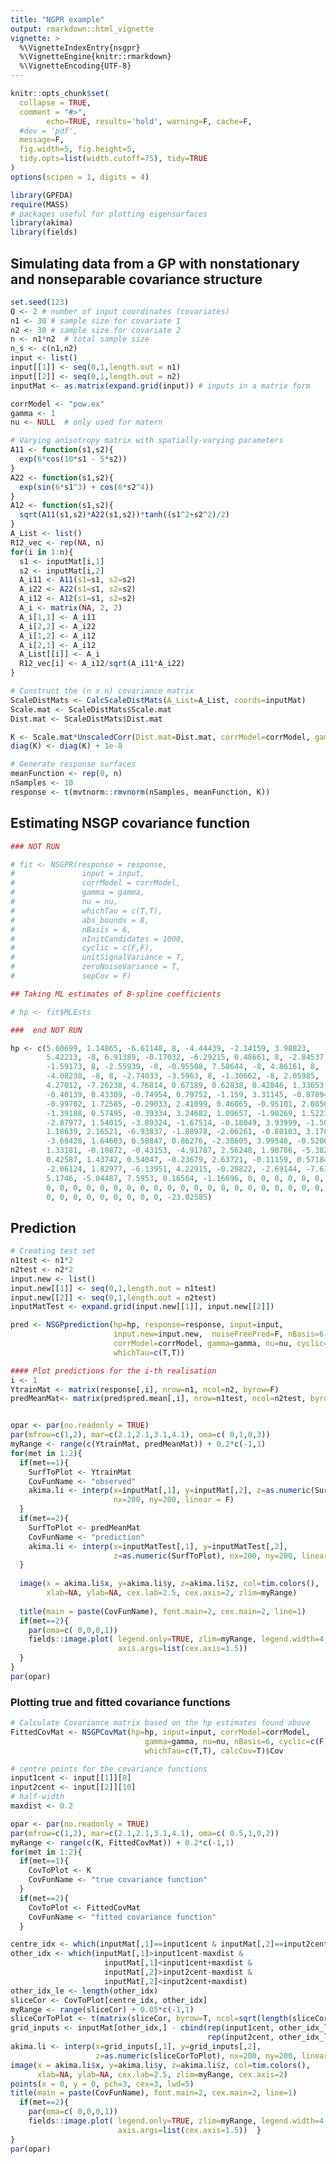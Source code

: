```yaml
---
title: "NGPR example"
output: rmarkdown::html_vignette
vignette: >
  %\VignetteIndexEntry{nsgpr}
  %\VignetteEngine{knitr::rmarkdown}
  %\VignetteEncoding{UTF-8}
---
```


```r
knitr::opts_chunk$set(
  collapse = TRUE,
  comment = "#>",
        echo=TRUE, results='hold', warning=F, cache=F, 
  #dev = 'pdf', 
  message=F, 
  fig.width=5, fig.height=5,
  tidy.opts=list(width.cutoff=75), tidy=TRUE
)
options(scipen = 1, digits = 4)
```

```r
library(GPFDA)
require(MASS)
# packages useful for plotting eigensurfaces
library(akima)
library(fields)
```


## Simulating data from a GP with nonstationary and nonseparable covariance structure

```r
set.seed(123)
Q <- 2 # number of input coordinates (covariates)
n1 <- 30 # sample size for covariate 1
n2 <- 30 # sample size for covariate 2
n <- n1*n2  # total sample size
n_s <- c(n1,n2)
input <- list()
input[[1]] <- seq(0,1,length.out = n1)
input[[2]] <- seq(0,1,length.out = n2)
inputMat <- as.matrix(expand.grid(input)) # inputs in a matrix form

corrModel <- "pow.ex"
gamma <- 1
nu <- NULL  # only used for matern

# Varying anisotropy matrix with spatially-varying parameters
A11 <- function(s1,s2){
  exp(6*cos(10*s1 - 5*s2))
}
A22 <- function(s1,s2){
  exp(sin(6*s1^3) + cos(6*s2^4))
}
A12 <- function(s1,s2){
  sqrt(A11(s1,s2)*A22(s1,s2))*tanh((s1^2+s2^2)/2)
}
A_List <- list()
R12_vec <- rep(NA, n)
for(i in 1:n){
  s1 <- inputMat[i,1]
  s2 <- inputMat[i,2]
  A_i11 <- A11(s1=s1, s2=s2)
  A_i22 <- A22(s1=s1, s2=s2)
  A_i12 <- A12(s1=s1, s2=s2)
  A_i <- matrix(NA, 2, 2)
  A_i[1,1] <- A_i11
  A_i[2,2] <- A_i22
  A_i[1,2] <- A_i12
  A_i[2,1] <- A_i12
  A_List[[i]] <- A_i
  R12_vec[i] <- A_i12/sqrt(A_i11*A_i22)
}

# Construct the (n x n) covariance matrix
ScaleDistMats <- CalcScaleDistMats(A_List=A_List, coords=inputMat)
Scale.mat <- ScaleDistMats$Scale.mat
Dist.mat <- ScaleDistMats$Dist.mat

K <- Scale.mat*UnscaledCorr(Dist.mat=Dist.mat, corrModel=corrModel, gamma=gamma, nu=nu)
diag(K) <- diag(K) + 1e-8

# Generate response surfaces
meanFunction <- rep(0, n)
nSamples <- 10
response <- t(mvtnorm::rmvnorm(nSamples, meanFunction, K))
```

## Estimating NSGP covariance function 

```r
### NOT RUN

# fit <- NSGPR(response = response,
#               input = input,
#               corrModel = corrModel,
#               gamma = gamma,
#               nu = nu,
#               whichTau = c(T,T),
#               abs_bounds = 8,
#               nBasis = 6,
#               nInitCandidates = 1000,
#               cyclic = c(F,F),
#               unitSignalVariance = T,
#               zeroNoiseVariance = T,
#               sepCov = F)

## Taking ML estimates of B-spline coefficients

# hp <- fit$MLEsts

###  end NOT RUN

hp <- c(5.60699, 1.14865, -6.61148, 8, -4.44439, -2.14159, 3.98823, 
        5.42213, -8, 6.91389, -0.17032, -6.29215, 0.48661, 8, -2.84537, 
        -1.59173, 8, -2.55939, -8, -0.95508, 7.58644, -8, 4.86161, 8, 
        -4.08238, -8, 8, -2.74033, -3.5963, 8, -1.30662, -8, 2.05985, 
        4.27012, -7.26238, 4.76814, 0.67189, 0.62838, 0.42846, 1.33653, 
        -0.40139, 0.43309, -0.74954, 0.79752, -1.159, 3.31145, -0.87894, 
        -0.99702, 1.72585, -0.29033, 2.41099, 0.46065, -0.95101, 2.0856, 
        -1.39188, 0.57495, -0.39334, 3.24682, 1.09657, -1.90269, 1.5223, 
        -2.87977, 1.54015, -3.89324, -1.67514, -0.18049, 3.93999, -1.50017, 
        1.18639, 2.16521, -6.93837, -1.88978, -2.06261, -0.80103, 3.17891, 
        -3.68428, 1.64603, 0.58847, 0.86276, -2.38605, 3.99548, -0.52069, 
        1.33181, -0.10872, -0.43153, -4.91787, 2.56248, 1.90786, -5.382, 
        0.42587, 1.43742, 0.54047, -0.23679, 2.63721, -0.11159, 0.57184, 
        -2.06124, 1.82977, -6.13951, 4.22915, -0.29822, -2.69144, -7.61238, 
        5.1746, -5.04487, 7.5953, 0.16564, -1.16696, 0, 0, 0, 0, 0, 0, 
        0, 0, 0, 0, 0, 0, 0, 0, 0, 0, 0, 0, 0, 0, 0, 0, 0, 0, 0, 0, 0, 
        0, 0, 0, 0, 0, 0, 0, 0, 0, -23.02585)
```


## Prediction

```r
# Creating test set
n1test <- n1*2
n2test <- n2*2
input.new <- list()
input.new[[1]] <- seq(0,1,length.out = n1test)
input.new[[2]] <- seq(0,1,length.out = n2test)
inputMatTest <- expand.grid(input.new[[1]], input.new[[2]])

pred <- NSGPprediction(hp=hp, response=response, input=input, 
                       input.new=input.new,  noiseFreePred=F, nBasis=6, 
                       corrModel=corrModel, gamma=gamma, nu=nu, cyclic=c(F,F), 
                       whichTau=c(T,T))
```


```r
#### Plot predictions for the i-th realisation
i <- 1
YtrainMat <- matrix(response[,i], nrow=n1, ncol=n2, byrow=F)
predMeanMat<- matrix(pred$pred.mean[,i], nrow=n1test, ncol=n2test, byrow=F)


opar <- par(no.readonly = TRUE)
par(mfrow=c(1,2), mar=c(2.1,2.1,3.1,4.1), oma=c( 0,1,0,3))
myRange <- range(c(YtrainMat, predMeanMat)) + 0.2*c(-1,1)
for(met in 1:2){
  if(met==1){
    SurfToPlot <- YtrainMat
    CovFunName <- "observed"
    akima.li <- interp(x=inputMat[,1], y=inputMat[,2], z=as.numeric(SurfToPlot),
                       nx=200, ny=200, linear = F)
  }
  if(met==2){
    SurfToPlot <- predMeanMat
    CovFunName <- "prediction"
    akima.li <- interp(x=inputMatTest[,1], y=inputMatTest[,2], 
                       z=as.numeric(SurfToPlot), nx=200, ny=200, linear = F)
  }
 
  image(x = akima.li$x, y=akima.li$y, z=akima.li$z, col=tim.colors(),
        xlab=NA, ylab=NA, cex.lab=2.5, cex.axis=2, zlim=myRange)
  
  title(main = paste(CovFunName), font.main=2, cex.main=2, line=1)
  if(met==2){
    par(oma=c( 0,0,0,1))
    fields::image.plot( legend.only=TRUE, zlim=myRange, legend.width=4,
                        axis.args=list(cex.axis=1.5))
  }
}
par(opar)
```


### Plotting true and fitted covariance functions

```r
# Calculate Covariance matrix based on the hp estimates found above
FittedCovMat <- NSGPCovMat(hp=hp, input=input, corrModel=corrModel, 
                              gamma=gamma, nu=nu, nBasis=6, cyclic=c(F,F), 
                              whichTau=c(T,T), calcCov=T)$Cov

# centre points for the covariance functions
input1cent <- input[[1]][8]
input2cent <- input[[2]][10]
# half-width
maxdist <- 0.2

opar <- par(no.readonly = TRUE)
par(mfrow=c(1,2), mar=c(2.1,2.1,3.1,4.1), oma=c( 0.5,1,0,2))
myRange <- range(c(K, FittedCovMat)) + 0.2*c(-1,1)
for(met in 1:2){
  if(met==1){
    CovToPlot <- K
    CovFunName <- "true covariance function"
  }
  if(met==2){
    CovToPlot <- FittedCovMat
    CovFunName <- "fitted covariance function"
  }

centre_idx <- which(inputMat[,1]==input1cent & inputMat[,2]==input2cent)
other_idx <- which(inputMat[,1]>input1cent-maxdist & 
                     inputMat[,1]<input1cent+maxdist & 
                     inputMat[,2]>input2cent-maxdist & 
                     inputMat[,2]<input2cent+maxdist)
other_idx_le <- length(other_idx)
sliceCor <- CovToPlot[centre_idx, other_idx]
myRange <- range(sliceCor) + 0.05*c(-1,1)
sliceCorToPlot <- t(matrix(sliceCor, byrow=T, ncol=sqrt(length(sliceCor))))
grid_inputs <- inputMat[other_idx,] - cbind(rep(input1cent, other_idx_le), 
                                            rep(input2cent, other_idx_le))
akima.li <- interp(x=grid_inputs[,1], y=grid_inputs[,2], 
                   z=as.numeric(sliceCorToPlot), nx=200, ny=200, linear = F)
image(x = akima.li$x, y=akima.li$y, z=akima.li$z, col=tim.colors(),
      xlab=NA, ylab=NA, cex.lab=2.5, zlim=myRange, cex.axis=2)
points(x = 0, y = 0, pch=3, cex=3, lwd=5)
title(main = paste(CovFunName), font.main=2, cex.main=2, line=1)
  if(met==2){
    par(oma=c( 0,0,0,1))
    fields::image.plot( legend.only=TRUE, zlim=myRange, legend.width=4,
                        axis.args=list(cex.axis=1.5))  }
}
par(opar)
```


